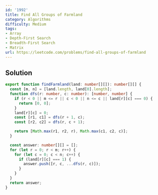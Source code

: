 ```yaml
---
id: '1992'
title: Find All Groups of Farmland
category: Algorithms
difficulty: Medium
tags:
- Array
- Depth-First Search
- Breadth-First Search
- Matrix
url: https://leetcode.com/problems/find-all-groups-of-farmland
---
```


## Solution

```typescript filename="solution.ts" copy
export function findFarmland(land: number[][]): number[][] {
  const [m, n] = [land.length, land[0].length];
  function dfs(r: number, c: number): [number, number] {
    if (r < 0 || m <= r || c < 0 || n <= c || land[r][c] === 0) {
      return [0, 0];
    }
    land[r][c] = 0;
    const [r1, c1] = dfs(r + 1, c);
    const [r2, c2] = dfs(r, c + 1);

    return [Math.max(r1, r2, r), Math.max(c1, c2, c)];
  }

  const answer: number[][] = [];
  for (let r = 0; r < m; r++) {
    for (let c = 0; c < n; c++) {
      if (land[r][c] === 1) {
        answer.push([r, c, ...dfs(r, c)]);
      }
    }
  }
  return answer;
}
```

